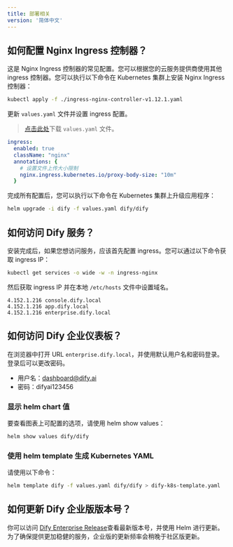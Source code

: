 ```yaml
---
title: 部署相关
version: '简体中文'
---
```


## 如何配置 Nginx Ingress 控制器？

这是 Nginx Ingress 控制器的常见配置。您可以根据您的云服务提供商使用其他 ingress 控制器。您可以执行以下命令在 Kubernetes 集群上安装 Nginx Ingress 控制器：

```bash
kubectl apply -f ./ingress-nginx-controller-v1.12.1.yaml
```

更新 `values.yaml` 文件并设置 ingress 配置。

> <a href="https://assets-docs.dify.ai/2025/01/e3d53c6c7d979c77d0a1809670fbf211.yaml" download="values.yaml">点击此处</a>下载 `values.yaml` 文件。

```yaml
ingress:
  enabled: true
  className: "nginx"
  annotations: {
    # 设置文件上传大小限制
    nginx.ingress.kubernetes.io/proxy-body-size: "10m"
  }
```

完成所有配置后，您可以执行以下命令在 Kubernetes 集群上升级应用程序：

```bash
helm upgrade -i dify -f values.yaml dify/dify
```

## 如何访问 Dify 服务？

安装完成后，如果您想访问服务，应该首先配置 ingress。您可以通过以下命令获取 ingress IP：

```bash
kubectl get services -o wide -w -n ingress-nginx
```

然后获取 ingress IP 并在本地 `/etc/hosts` 文件中设置域名。

```
4.152.1.216 console.dify.local
4.152.1.216 app.dify.local
4.152.1.216 enterprise.dify.local
```

## 如何访问 Dify 企业仪表板？

在浏览器中打开 URL `enterprise.dify.local`，并使用默认用户名和密码登录。登录后可以更改密码。

- 用户名：dashboard@dify.ai
- 密码：difyai123456

### 显示 helm chart 值

要查看图表上可配置的选项，请使用 helm show values：

```bash
helm show values dify/dify
```

### 使用 helm template 生成 Kubernetes YAML

请使用以下命令：

```bash
helm template dify -f values.yaml dify/dify > dify-k8s-template.yaml
```

## 如何更新 Dify 企业版版本号？

你可以访问 [Dify Enterprise Release](https://langgenius.github.io/dify-helm/#/)查看最新版本号，并使用 Helm 进行更新。为了确保提供更加稳健的服务，企业版的更新频率会稍晚于社区版更新。
